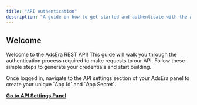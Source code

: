```yaml
---
title: "API Authentication"
description: "A guide on how to get started and authenticate with the AdsEra REST API."
---
```


## Welcome

Welcome to the [AdsEra](https://adsera.in) REST API\! This guide will walk you through the authentication process required to make requests to our API. Follow these simple steps to generate your credentials and start building.

<Card title="Generate API Credentials" icon="rocket" href="https://app.adsera.in/dashboard/user/account?tab=API%20Key" cta="Generate Now">
  Once logged in, navigate to the API settings section of your AdsEra panel to create your unique `App Id` and `App Secret`.

  [**Go to API Settings Panel**](https://app.adsera.in/dashboard/user/account?tab=API%20Key)
</Card>
